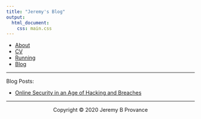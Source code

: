 ```yaml
---
title: "Jeremy's Blog"
output: 
  html_document:
    css: main.css
---
```

<nav>
  <ul>
	  <li><a href="/">About</a></li>
    <li><a href="/cv">CV</a></li>
		<li><a href="/running">Running</a></li>
    <li><a href="/blog">Blog</a></li>
	</ul>
</nav>

***

Blog Posts:

* [Online Security in an Age of Hacking and Breaches](https://jeremyprovance.github.io/blog/Online-Security-in-an-Age-of-Hacking-and-Breaches)

***

<center> Copyright © 2020 Jeremy B Provance </center>